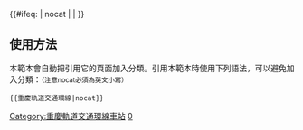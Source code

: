 {{鐵道路線 | lua=1
| 模板名稱 = 重慶軌道交通環線
| 名稱 = [[重庆轨道交通]][[重庆轨道交通环线|环线]]
| 代表色 ={{重庆轨道交通标志色|0}}
| 铁道系统 = 重庆轨道交通
| 标志=
| 背景顏色 = #FFFFFF
| 車站列表 = % ←外环方向（逆时针） % ~ 重庆西站 ~ 上桥 ~ 凤鸣山 ~ 重庆图书馆 ~ 天星桥 ~ 沙坪坝 ~ 重庆大学 ~ 玉带山 ~ 南桥寺 ~ 体育公园 ~ 冉家坝 ~ 动步公园 ~ 洪湖东路 ~ 民安大道 ~ 重庆北站南广场 ~ 渝鲁 ~ 五里店 ~ 弹子石 ~ 涂山 ~ 仁濟 ~ 上新街 ~ g上浩g ~ 海棠溪 ~ 罗家坝 ~ 四公里 ~ 南湖 ~ 海峡路 ~ 谢家湾 ~ 奥体中心 ~ 陈家坪 ~ 彩云湖 ~ 二郎 ~ 华龙 ~ % 内环方向（顺时针）→ %
|注释=
}}<includeonly>{{#ifeq: {{{1}}} | nocat | <!--空--> | [[Category:重慶軌道交通環線車站]] }}</includeonly><noinclude>

==使用方法==
本範本會自動把引用它的頁面加入分類。引用本範本時使用下列語法，可以避免加入分類：<small>（注意nocat必須為英文小寫）</small>
 <nowiki>{{</nowiki>重慶軌道交通環線<nowiki>|nocat}}</nowiki>
[[Category:重慶軌道交通模板|0]]
</noinclude>